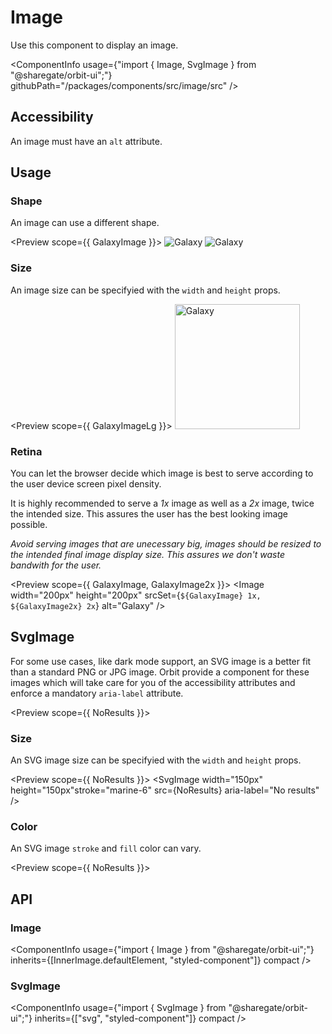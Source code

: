 
<Meta
    title="Components/Image"
    id="image"
/>

# Image

<Tagline>Use this component to display an image.</Tagline>

<ComponentInfo
    usage={"import { Image, SvgImage } from \"@sharegate/orbit-ui\";"}
    githubPath="/packages/components/src/image/src"
/>

## Accessibility

An image must have an `alt` attribute.

## Usage

### Shape

An image can use a different shape.

<Preview scope={{ GalaxyImage }}>
    <Story name="shape">
        <Inline>
            <Image shape="rounded" src={GalaxyImage} alt="Galaxy" width={12} height={12} />
            <Image shape="circular" src={GalaxyImage} alt="Galaxy" width={12} height={12} />
        </Inline>
    </Story>
</Preview>

### Size

An image size can be specifyied with the `width` and `height` props.

<Preview scope={{ GalaxyImageLg }}>
    <Story name="size">
        <Image width="200px" height="200px" src={GalaxyImageLg} alt="Galaxy" />
    </Story>
</Preview>

### Retina

You can let the browser decide which image is best to serve according to the user device screen pixel density.

It is highly recommended to serve a _1x_ image as well as a _2x_ image, twice the intended size. This assures the user has the best looking image possible.

_Avoid serving images that are unecessary big, images should be resized to the intended final image display size. This assures we don't waste bandwith for the user._

<Preview scope={{ GalaxyImage, GalaxyImage2x }}>
    <Story name="retina">
        <Image width="200px" height="200px" srcSet={`${GalaxyImage} 1x, ${GalaxyImage2x} 2x`} alt="Galaxy" />
    </Story>
</Preview>

## SvgImage

For some use cases, like dark mode support, an SVG image is a better fit than a standard PNG or JPG image. Orbit provide a component for these images which will take care for you of the accessibility attributes and enforce a mandatory `aria-label` attribute.

<Preview scope={{ NoResults }}>
    <Story name="svg image">
        <SvgImage src={NoResults} stroke="marine-6" aria-label="No results" />
    </Story>
</Preview>

### Size

An SVG image size can be specifyied with the `width` and `height` props.

<Preview scope={{ NoResults }}>
    <Story name="svg image size">
        <SvgImage width="150px" height="150px"stroke="marine-6" src={NoResults} aria-label="No results" />
    </Story>
</Preview>

### Color

An SVG image `stroke` and `fill` color can vary.

<Preview scope={{ NoResults }}>
    <Story name="svg image color">
        <SvgImage stroke="marine-6" fill="sunray-1" src={NoResults} aria-label="No results" />
    </Story>
</Preview>

## API

### Image

<ComponentInfo
    usage={"import { Image } from \"@sharegate/orbit-ui\";"}
    inherits={[InnerImage.defaultElement, "styled-component"]}
    compact
/>

<ArgsTable of={InnerImage} sort="alpha" />

### SvgImage

<ComponentInfo
    usage={"import { SvgImage } from \"@sharegate/orbit-ui\";"}
    inherits={["svg", "styled-component"]}
    compact
/>

<ArgsTable of={InnerSvgImage} sort="alpha" />
